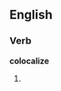 ==English==

===Verb===
'''colocalize'''

# {{third person singular of|colocalize}}
{{count page|[[Wiktionary:Page count]]}}